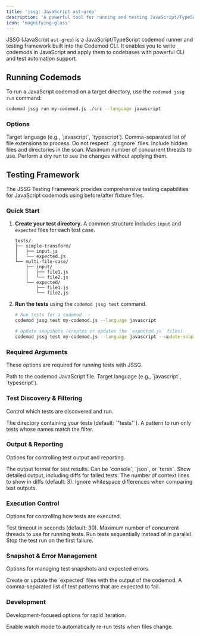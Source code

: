 ```yaml
---
title: 'jssg: JavaScript ast-grep'
description: 'A powerful tool for running and testing JavaScript/TypeScript codemods, inspired by ast-grep.'
icon: 'magnifying-glass'
---
```


JSSG (JavaScript `ast-grep`) is a JavaScript/TypeScript codemod runner and testing framework built into the Codemod CLI. It enables you to write codemods in JavaScript and apply them to codebases with powerful CLI and test automation support.

## Running Codemods

To run a JavaScript codemod on a target directory, use the `codemod jssg run` command:

```bash
codemod jssg run my-codemod.js ./src --language javascript
```

### Options

<ResponseField name="--language <LANG>" type="string" required>
  Target language (e.g., `javascript`, `typescript`).
</ResponseField>

<ResponseField name="--extensions <ext1,ext2>" type="string">
  Comma-separated list of file extensions to process.
</ResponseField>

<ResponseField name="--no-gitignore" type="boolean">
  Do not respect `.gitignore` files.
</ResponseField>

<ResponseField name="--include-hidden" type="boolean">
  Include hidden files and directories in the scan.
</ResponseField>

<ResponseField name="--max-threads <N>" type="number">
  Maximum number of concurrent threads to use.
</ResponseField>

<ResponseField name="--dry-run" type="boolean">
  Perform a dry run to see the changes without applying them.
</ResponseField>

## Testing Framework

The JSSG Testing Framework provides comprehensive testing capabilities for JavaScript codemods using before/after fixture files.

### Quick Start

1.  **Create your test directory.** A common structure includes `input` and `expected` files for each test case.

    ```
    tests/
    ├── simple-transform/
    │   ├── input.js
    │   └── expected.js
    └── multi-file-case/
        ├── input/
        │   ├── file1.js
        │   └── file2.js
        └── expected/
            ├── file1.js
            └── file2.js
    ```

2.  **Run the tests** using the `codemod jssg test` command.

    ```bash
    # Run tests for a codemod
    codemod jssg test my-codemod.js --language javascript

    # Update snapshots (creates or updates the `expected.js` files)
    codemod jssg test my-codemod.js --language javascript --update-snapshots
    ```

### Required Arguments
These options are required for running tests with JSSG.

<ResponseField name="codemod_file" type="string" required>
  Path to the codemod JavaScript file.
</ResponseField>
<ResponseField name="--language" type="string" required>
  Target language (e.g., `javascript`, `typescript`).
</ResponseField>

### Test Discovery & Filtering
Control which tests are discovered and run.

<ResponseField name="--test-directory" type="string">
  The directory containing your tests (default: `"tests"`).
</ResponseField>
<ResponseField name="--filter" type="string">
  A pattern to run only tests whose names match the filter.
</ResponseField>

### Output & Reporting
Options for controlling test output and reporting.

<ResponseField name="--reporter" type="string">
  The output format for test results. Can be `console`, `json`, or `terse`.
</ResponseField>
<ResponseField name="--verbose" type="boolean">
  Show detailed output, including diffs for failed tests.
</ResponseField>
<ResponseField name="--context-lines" type="number">
  The number of context lines to show in diffs (default: 3).
</ResponseField>
<ResponseField name="--ignore-whitespace" type="boolean">
  Ignore whitespace differences when comparing test outputs.
</ResponseField>

### Execution Control
Options for controlling how tests are executed.

<ResponseField name="--timeout" type="number">
  Test timeout in seconds (default: 30).
</ResponseField>
<ResponseField name="--max-threads" type="number">
  Maximum number of concurrent threads to use for running tests.
</ResponseField>
<ResponseField name="--sequential" type="boolean">
  Run tests sequentially instead of in parallel.
</ResponseField>
<ResponseField name="--fail-fast" type="boolean">
  Stop the test run on the first failure.
</ResponseField>

### Snapshot & Error Management
Options for managing test snapshots and expected errors.

<ResponseField name="--update-snapshots, -u" type="boolean">
  Create or update the `expected` files with the output of the codemod.
</ResponseField>
<ResponseField name="--expect-errors" type="string">
  A comma-separated list of test patterns that are expected to fail.
</ResponseField>

### Development
Development-focused options for rapid iteration.

<ResponseField name="--watch" type="boolean">
  Enable watch mode to automatically re-run tests when files change.
</ResponseField> 